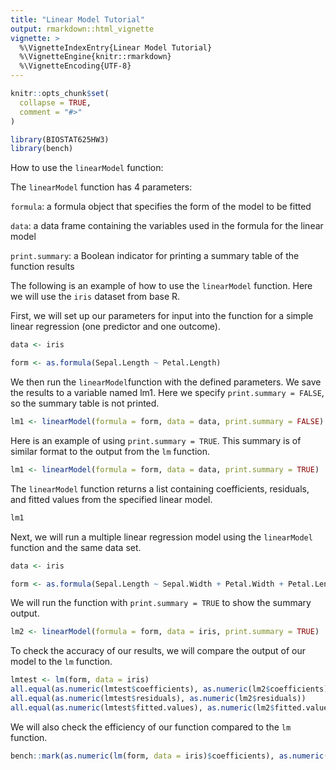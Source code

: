 ```yaml
---
title: "Linear Model Tutorial"
output: rmarkdown::html_vignette
vignette: >
  %\VignetteIndexEntry{Linear Model Tutorial}
  %\VignetteEngine{knitr::rmarkdown}
  %\VignetteEncoding{UTF-8}
---
```


```r
knitr::opts_chunk$set(
  collapse = TRUE,
  comment = "#>"
)
```

```r
library(BIOSTAT625HW3)
library(bench)
```

How to use the `linearModel` function:

The `linearModel` function has 4 parameters:

`formula`: a formula object that specifies the form of the model to be fitted

`data`: a data frame containing the variables used in the formula for the linear model

`print.summary`: a Boolean indicator for printing a summary table of the function results


The following is an example of how to use the `linearModel` function. Here we will use the `iris` dataset from base R.

First, we will set up our parameters for input into the function for a simple linear regression (one predictor and one outcome).

```r
data <- iris

form <- as.formula(Sepal.Length ~ Petal.Length)

```


We then run the `linearModel`function with the defined parameters. We save the results to a variable named lm1. Here we specify `print.summary = FALSE`, so the summary table is not printed.

```r
lm1 <- linearModel(formula = form, data = data, print.summary = FALSE)
```

Here is an example of using `print.summary = TRUE`. This summary is of similar format to the output from the `lm` function.

```r
lm1 <- linearModel(formula = form, data = data, print.summary = TRUE)
```


The `linearModel` function returns a list containing coefficients, residuals, and fitted values from the specified linear model.

```r
lm1
```


Next, we will run a multiple linear regression model using the `linearModel` function and the same data set.

```r
data <- iris

form <- as.formula(Sepal.Length ~ Sepal.Width + Petal.Width + Petal.Length + Species)

```


We will run the function with `print.summary = TRUE` to show the summary output. 

```r
lm2 <- linearModel(formula = form, data = iris, print.summary = TRUE)
```


To check the accuracy of our results, we will compare the output of our model to the `lm` function.

```r
lmtest <- lm(form, data = iris)
all.equal(as.numeric(lmtest$coefficients), as.numeric(lm2$coefficients))
all.equal(as.numeric(lmtest$residuals), as.numeric(lm2$residuals))
all.equal(as.numeric(lmtest$fitted.values), as.numeric(lm2$fitted.values))
```

We will also check the efficiency of our function compared to the `lm` function.

```r
bench::mark(as.numeric(lm(form, data = iris)$coefficients), as.numeric(linearModel(formula = form, data = iris, print.summary = FALSE)$coefficients))
```



